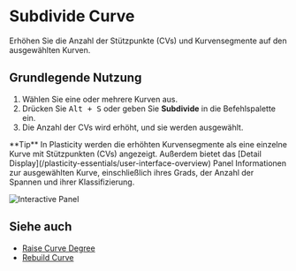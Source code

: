 
# Subdivide Curve

<Reference shortcut="Alt + S" command="Subdivide Curve" button="" />

Erhöhen Sie die Anzahl der Stützpunkte (CVs) und Kurvensegmente auf den ausgewählten Kurven. 

## Grundlegende Nutzung

1. Wählen Sie eine oder mehrere Kurven aus.
2. Drücken Sie <kbd>Alt + S</kbd> oder geben Sie **Subdivide** in die Befehlspalette ein.
3. Die Anzahl der CVs wird erhöht, und sie werden ausgewählt.

<Callout type="info" emoji="💡">
    **Tip**
In Plasticity werden die erhöhten Kurvensegmente als eine einzelne Kurve mit Stützpunkten (CVs) angezeigt. Außerdem bietet das [Detail Display](/plasticity-essentials/user-interface-overview) Panel Informationen zur ausgewählten Kurve, einschließlich ihres Grads, der Anzahl der Spannen und ihrer Klassifizierung.

![Interactive Panel](/img/interactive-panel-subdivide-raise-degree-curve.png)

</Callout>

## Siehe auch
- [Raise Curve Degree](raise-curve-degree)
- [Rebuild Curve](rebuild-curve) 